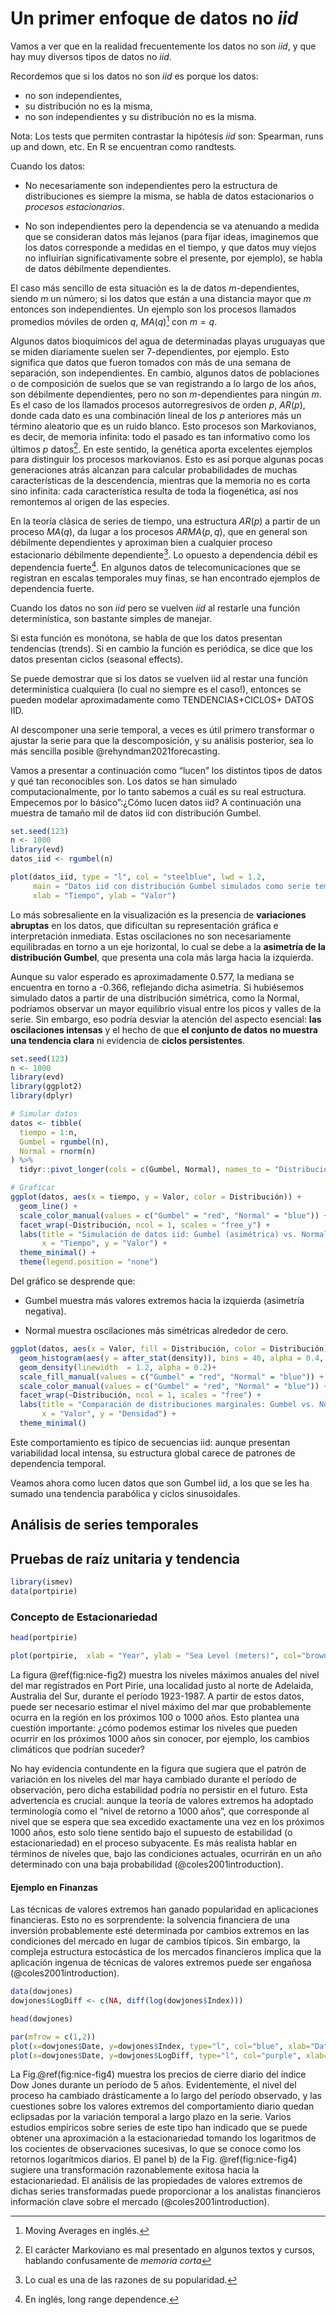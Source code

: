 # Un primer enfoque de datos no $iid$ {#cross}

Vamos a ver que en la realidad frecuentemente los
datos no son $iid$, y que hay muy diversos tipos de
datos no $iid$.

Recordemos que si los datos no son $iid$ es porque los datos:

- no son independientes,
- su distribución no es la misma,
- no son independientes y su distribución no es la misma.


Nota: Los tests que permiten contrastar la hipótesis $iid$ son: Spearman, runs up and down, etc. En R se encuentran como randtests. 

<!--
Aclaración 1: Dado que abordamos un curso de
posgrado, y que en los cursos básicos se abordan
los tests que permiten contrastar la hipótesis iid
(Spearman, runs up and down, etc.) supondremos
estas técnicas conocidas, pero obviamente podemos
analizarlas aparte con quien lo necesite. En R, por
ejemplo, se encuentran como randtests. Un escalón
más arriba, las Series de Tiempo, su análisis
espectral, etc., es tema de otros curso de segundo
nivel de Estadística que ofrecemos, por lo cual no
nos detendremos mayormente, pero nuevamente,
estamos a disposición de quien lo requiera y en este
curso al menos explicaremos brevemente los
aspectos medulares que usemos.
-->

Cuando los datos:

- No necesariamente son independientes
pero la estructura de distribuciones es siempre la
misma, se habla de datos estacionarios o _procesos
estacionarios_.

- No son independientes pero la
dependencia se va atenuando a medida que se
consideran datos más lejanos (para fijar ideas,
imaginemos que los datos corresponde a medidas
en el tiempo, y que datos muy viejos no influirían
significativamente sobre el presente, por ejemplo),
se habla de datos débilmente dependientes.

El caso más sencillo de esta situación es la de datos
$m$-dependientes, siendo $m$ un número; si los datos que están a una distancia mayor que $m$ entonces son independientes. Un ejemplo son los procesos llamados promedios móviles de orden $q$, $MA(q)$^[Moving Averages en inglés.] con $m=q$.

Algunos datos bioquímicos del agua de determinadas
playas uruguayas que se miden diariamente suelen
ser 7-dependientes, por ejemplo. Esto significa que
datos que fueron tomados con más de una semana
de separación, son independientes. En cambio, algunos datos de poblaciones o de
composición de suelos que se van registrando a lo
largo de los años, son débilmente dependientes,
pero no son $m$-dependientes para ningún $m$. Es el
caso de los llamados procesos autorregresivos de orden $p$, $AR(p)$, donde cada dato es una combinación lineal de los $p$ anteriores más un término aleatorio que es un ruido
blanco. Esto procesos son Markovianos, es decir, de memoria
infinita: todo el pasado es tan
informativo como los últimos $p$ datos^[El carácter
Markoviano es mal presentado en algunos textos y
cursos, hablando confusamente de _memoria corta_]. En este sentido, la genética aporta excelentes ejemplos
para distinguir los procesos markovianos. Esto es así porque algunas pocas generaciones atrás alcanzan para calcular probabilidades de muchas características de la
descendencia, mientras que la memoria no es corta
sino infinita: cada característica resulta de toda la
fiogenética, así nos remontemos al origen de las
especies. 

<!--- EJEMPLO DEL LIBRO A REVEER -->

<!--- Para simplificar al extremo y usando la
imagen bíblica (con todo respeto a todos los
pensares), si Adán y Eva hubieran tenido otros
genes, la especie podría ser diferente!!-->


En la teoría clásica de series de tiempo, una
estructura $AR(p)$ a partir de un proceso $MA(q)$, da lugar a los procesos $ARMA(p,q)$, que en general son débilmente
dependientes y aproximan bien a cualquier proceso
estacionario débilmente dependiente^[Lo cual es una
de las razones de su popularidad.]. Lo opuesto a dependencia débil es dependencia fuerte^[En inglés, long range dependence.]. En algunos datos de telecomunicaciones que se registran en escalas temporales muy finas, se han
encontrado ejemplos de dependencia fuerte.

Cuando los datos no son $iid$ pero se vuelven $iid$ al
restarle una función determinística, son bastante
simples de manejar. 

Si esta función es monótona, se
habla de que los datos presentan tendencias
(trends). Si en cambio la función es periódica, se
dice que los datos presentan ciclos (seasonal
effects).



<!---  [Text to display](https://otexts.com/fpp3/decomposition.html) -->


Se puede demostrar que si los datos se vuelven iid
al restar una función determinística cualquiera (lo
cual no siempre es el caso!), entonces se pueden
modelar aproximadamente como
TENDENCIAS+CICLOS+ DATOS IID.

Al descomponer una serie temporal, a veces es útil primero transformar o ajustar la serie para que la descomposición, y su análisis posterior, sea lo más sencilla posible @rehyndman2021forecasting.



Vamos a presentar a continuación como “lucen” los
distintos tipos de datos y qué tan reconocibles son.
Los datos se han simulado computacionalmente,
por lo tanto sabemos a cuál es su real estructura.
Empecemos por lo básico”:¿Cómo lucen datos iid?
A continuación una muestra de tamaño mil de
datos iid con distribución Gumbel.


```r
set.seed(123)
n <- 1000
library(evd)
datos_iid <- rgumbel(n)

plot(datos_iid, type = "l", col = "steelblue", lwd = 1.2,
     main = "Datos iid con distribución Gumbel simulados como serie temporal",
     xlab = "Tiempo", ylab = "Valor")
```



Lo más sobresaliente en la visualización es la presencia de **variaciones abruptas** en los datos, que dificultan su representación gráfica e interpretación inmediata. Estas oscilaciones no son necesariamente equilibradas en torno a un eje horizontal, lo cual se debe a la **asimetría de la distribución Gumbel**, que presenta una cola más larga hacia la izquierda.

Aunque su valor esperado es aproximadamente 0.577, la mediana se encuentra en torno a -0.366, reflejando dicha asimetría. Si hubiésemos simulado datos a partir de una distribución simétrica, como la Normal, podríamos observar un mayor equilibrio visual entre los picos y valles de la serie. Sin embargo, eso podría desviar la atención del aspecto esencial: **las oscilaciones intensas** y el hecho de que **el conjunto de datos no muestra una tendencia clara** ni evidencia de **ciclos persistentes**.

```r
set.seed(123)
n <- 1000
library(evd)
library(ggplot2)
library(dplyr)

# Simular datos
datos <- tibble(
  tiempo = 1:n,
  Gumbel = rgumbel(n),
  Normal = rnorm(n)
) %>%
  tidyr::pivot_longer(cols = c(Gumbel, Normal), names_to = "Distribución", values_to = "Valor")

# Graficar
ggplot(datos, aes(x = tiempo, y = Valor, color = Distribución)) +
  geom_line() +
  scale_color_manual(values = c("Gumbel" = "red", "Normal" = "blue")) +
  facet_wrap(~Distribución, ncol = 1, scales = "free_y") +
  labs(title = "Simulación de datos iid: Gumbel (asimétrica) vs. Normal (simétrica)",
       x = "Tiempo", y = "Valor") +
  theme_minimal() +
  theme(legend.position = "none")

```


Del gráfico se desprende que: 

- Gumbel muestra más valores extremos hacia la izquierda (asimetría negativa).

- Normal muestra oscilaciones más simétricas alrededor de cero.



```r
ggplot(datos, aes(x = Valor, fill = Distribución, color = Distribución)) +
  geom_histogram(aes(y = after_stat(density)), bins = 40, alpha = 0.4, position = "identity") +
  geom_density(linewidth  = 1.2, alpha = 0.2)+
  scale_fill_manual(values = c("Gumbel" = "red", "Normal" = "blue")) +
  scale_color_manual(values = c("Gumbel" = "red", "Normal" = "blue")) +
  facet_wrap(~Distribución, ncol = 1, scales = "free") +
  labs(title = "Comparación de distribuciones marginales: Gumbel vs. Normal",
       x = "Valor", y = "Densidad") +
  theme_minimal()
```


Este comportamiento es típico de secuencias iid: aunque presentan variabilidad local intensa, su estructura global carece de patrones de dependencia temporal.



Veamos ahora como lucen datos que son Gumbel
iid, a los que se les ha sumado una tendencia
parabólica y ciclos sinusoidales.

## Análisis de series temporales


## Pruebas de raíz unitaria y tendencia

```r
library(ismev)
data(portpirie)
```


### Concepto de Estacionariedad

```r
head(portpirie)
```


```r

plot(portpirie,  xlab = "Year", ylab = "Sea Level (meters)", col="brown")
```


La figura \@ref(fig:nice-fig2) muestra los niveles máximos anuales del nivel del mar registrados en Port Pirie, una localidad justo al norte de Adelaida, Australia del Sur, durante el período 1923-1987. A partir de estos datos, puede ser necesario estimar el nivel máximo del mar que probablemente ocurra en la región en los próximos 100 o 1000 años. Esto plantea una cuestión importante: ¿cómo podemos estimar los niveles que pueden ocurrir en los próximos 1000 años sin conocer, por ejemplo, los cambios climáticos que podrían suceder?

No hay evidencia contundente en la figura que sugiera que el patrón de variación en los niveles del mar haya cambiado durante el período de observación, pero dicha estabilidad podría no persistir en el futuro. Esta advertencia es crucial: aunque la teoría de valores extremos ha adoptado terminología como el "nivel de retorno a 1000 años", que corresponde al nivel que se espera que sea excedido exactamente una vez en los próximos 1000 años, esto solo tiene sentido bajo el supuesto de estabilidad (o estacionariedad) en el proceso subyacente. Es más realista hablar en términos de niveles que, bajo las condiciones actuales, ocurrirán en un año determinado con una baja probabilidad (@coles2001introduction).

#### Ejemplo en Finanzas

Las técnicas de valores extremos han ganado popularidad en aplicaciones financieras. Esto no es sorprendente: la solvencia financiera de una inversión probablemente esté determinada por cambios extremos en las condiciones del mercado en lugar de cambios típicos. Sin embargo, la compleja estructura estocástica de los mercados financieros implica que la aplicación ingenua de técnicas de valores extremos puede ser engañosa (@coles2001introduction).

```r
data(dowjones)
dowjones$LogDiff <- c(NA, diff(log(dowjones$Index)))
```


```r
head(dowjones)
```






```r
par(mfrow = c(1,2))
plot(x=dowjones$Date, y=dowjones$Index, type="l", col="blue", xlab="Date", ylab="Index", main="a)")
plot(x=dowjones$Date, y=dowjones$LogDiff, type="l", col="purple", xlab="Date", ylab="diff log Index", main="b)")
```


La Fig.\@ref(fig:nice-fig4) muestra los precios de cierre diario del índice Dow Jones durante un período de 5 años. Evidentemente, el nivel del proceso ha cambiado drásticamente a lo largo del período observado, y las cuestiones sobre los valores extremos del comportamiento diario quedan eclipsadas por la variación temporal a largo plazo en la serie. Varios estudios empíricos sobre series de este tipo han indicado que se puede obtener una aproximación a la estacionariedad tomando los logaritmos de los cocientes de observaciones sucesivas, lo que se conoce como los retornos logarítmicos diarios. El panel b) de la Fig. \@ref(fig:nice-fig4)  sugiere una transformación razonablemente exitosa hacia la estacionariedad. El análisis de las propiedades de valores extremos de dichas series transformadas puede proporcionar a los analistas financieros información clave sobre el mercado (@coles2001introduction).


